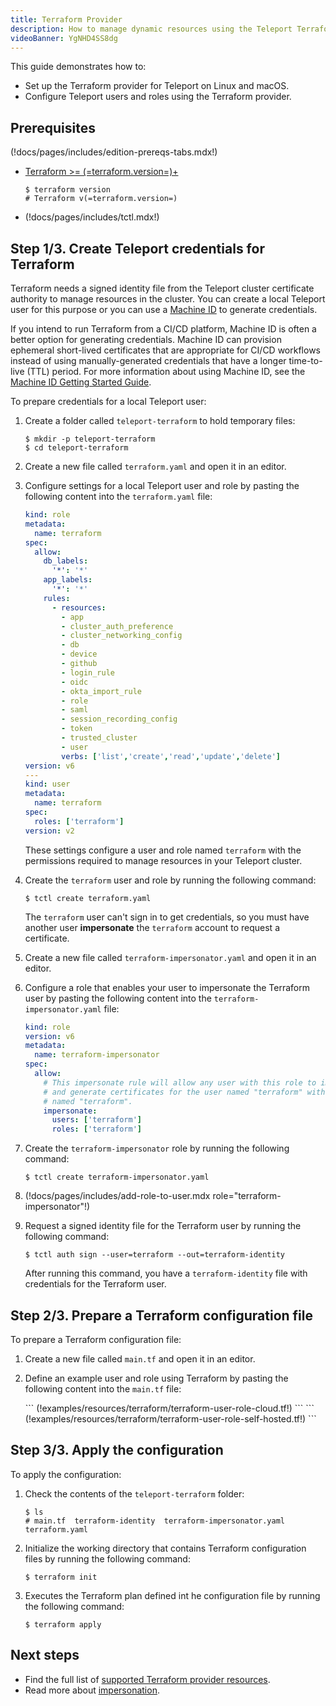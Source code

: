 ```yaml
---
title: Terraform Provider
description: How to manage dynamic resources using the Teleport Terraform provider.
videoBanner: YgNHD4SS8dg
---
```


This guide demonstrates how to:

- Set up the Terraform provider for Teleport on Linux and macOS.
- Configure Teleport users and roles using the Terraform provider.

## Prerequisites

(!docs/pages/includes/edition-prereqs-tabs.mdx!)

- [Terraform >= (=terraform.version=)+](https://learn.hashicorp.com/tutorials/terraform/install-cli)

  ```code
  $ terraform version
  # Terraform v(=terraform.version=)
  ```

- (!docs/pages/includes/tctl.mdx!)

## Step 1/3. Create Teleport credentials for Terraform

Terraform needs a signed identity file from the Teleport cluster certificate
authority to manage resources in the cluster.
You can create a local Teleport user for this purpose or you can use a 
[Machine ID](../../machine-id/introduction.mdx) to generate credentials.

If you intend to run Terraform from a CI/CD platform, Machine ID is often a better 
option for generating credentials.  Machine ID can provision ephemeral short-lived 
certificates that are appropriate for CI/CD workflows instead of using manually-generated 
credentials that have a longer time-to-live (TTL) period. For more information about
using Machine ID, see the [Machine ID Getting Started Guide](../../machine-id/getting-started.mdx).

To prepare credentials for a local Teleport user:

1. Create a folder called `teleport-terraform` to hold temporary files:

   ```code
   $ mkdir -p teleport-terraform
   $ cd teleport-terraform
   ```

1. Create a new file called `terraform.yaml` and open it in an editor.

1. Configure settings for a local Teleport user and role by pasting the following content into the `terraform.yaml` file:
   
   ```yaml
   kind: role
   metadata:
     name: terraform
   spec:
     allow:
       db_labels:
         '*': '*'
       app_labels:
         '*': '*'
       rules:
         - resources:
           - app
           - cluster_auth_preference
           - cluster_networking_config
           - db
           - device
           - github
           - login_rule
           - oidc
           - okta_import_rule
           - role
           - saml
           - session_recording_config
           - token
           - trusted_cluster
           - user
           verbs: ['list','create','read','update','delete']
   version: v6
   ---
   kind: user
   metadata:
     name: terraform
   spec:
     roles: ['terraform']
   version: v2
   ```
   
   These settings configure a user and role named `terraform` with the permissions 
   required to manage resources in your Teleport cluster.

1. Create the `terraform` user and role by running the following command:

   ```code
   $ tctl create terraform.yaml
   ```
   
   The `terraform` user can't sign in to get credentials, so you must have another user
   **impersonate** the `terraform` account to request a certificate.

1. Create a new file called `terraform-impersonator.yaml` and open it in an editor.

1. Configure a role that enables your user to impersonate the Terraform user by pasting 
the following content into the `terraform-impersonator.yaml` file:
   
   ```yaml
   kind: role
   version: v6
   metadata:
     name: terraform-impersonator
   spec:
     allow:
       # This impersonate rule will allow any user with this role to impersonate
       # and generate certificates for the user named "terraform" with a role also
       # named "terraform".
       impersonate:
         users: ['terraform']
         roles: ['terraform']
   ```

1. Create the `terraform-impersonator` role by running the following command:
   
   ```code
   $ tctl create terraform-impersonator.yaml
   ```

1. (!docs/pages/includes/add-role-to-user.mdx role="terraform-impersonator"!)

1. Request a signed identity file for the Terraform user by running the following command:

   ```code
   $ tctl auth sign --user=terraform --out=terraform-identity
   ```
   
   After running this command, you have a `terraform-identity` file with credentials for the Terraform user.

## Step 2/3. Prepare a Terraform configuration file

To prepare a Terraform configuration file:

1. Create a new file called `main.tf` and open it in an editor.

1. Define an example user and role using Terraform by pasting the following content into the `main.tf` file:
   
   <Tabs>
   <TabItem scope={["cloud","team"]} label="Cloud-Hosted">
   ```
   (!examples/resources/terraform/terraform-user-role-cloud.tf!)
   ```
   </TabItem>
   <TabItem scope={["oss", "enterprise"]} label="Self-Hosted">
   ```
   (!examples/resources/terraform/terraform-user-role-self-hosted.tf!)
   ```
   </TabItem>
   </Tabs>

## Step 3/3. Apply the configuration

To apply the configuration:

1. Check the contents of the `teleport-terraform` folder:

   ```code
   $ ls
   # main.tf  terraform-identity  terraform-impersonator.yaml  terraform.yaml
   ```

1. Initialize the working directory that contains Terraform configuration files by running the 
following command:
   
   ```code
   $ terraform init
   ```

1. Executes the Terraform plan defined int he configuration file by running the 
following command:
   
   ```code
   $ terraform apply
   ```

## Next steps

- Find the full list of [supported Terraform provider resources](../../reference/terraform-provider.mdx).
- Read more about [impersonation](../../access-controls/guides/impersonation.mdx).

